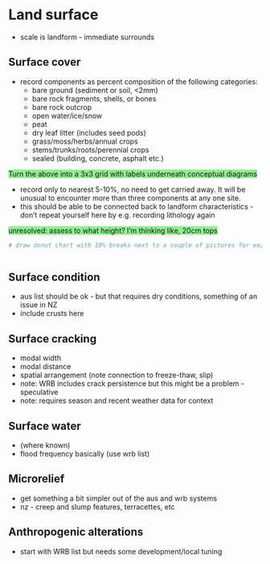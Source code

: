 # Land surface

-   scale is landform - immediate surrounds

## Surface cover

-   record components as percent composition of the following categories:
    -   bare ground (sediment or soil, \<2mm)
    -   bare rock fragments, shells, or bones
    -   bare rock outcrop
    -   open water/ice/snow
    -   peat
    -   dry leaf litter (includes seed pods)
    -   grass/moss/herbs/annual crops
    -   stems/trunks/roots/perennial crops
    -   sealed (building, concrete, asphalt etc.)
    
[Turn the above into a 3x3 grid with labels underneath conceptual diagrams]{style="background-color:lightgreen"}

-   record only to nearest 5-10%, no need to get carried away. It will be unusual to encounter more than three components at any one site.
-   this should be able to be connected back to landform characteristics - don't repeat yourself here by e.g. recording lithology again

[unresolved: assess to what height? I'm thinking like, 20cm tops]{style="background-color:lightgreen"}

```r

# draw donut chart with 10% breaks next to a couple of pictures for examples



```

## Surface condition

-   aus list should be ok - but that requires dry conditions, something of an issue in NZ
-   include crusts here

## Surface cracking

-   modal width
-   modal distance
-   spatial arrangement (note connection to freeze-thaw, slip)
-   note: WRB includes crack persistence but this might be a problem - speculative
-   note: requires season and recent weather data for context

## Surface water

-   (where known)
-   flood frequency basically (use wrb list)

## Microrelief

-   get something a bit simpler out of the aus and wrb systems
-   nz - creep and slump features, terracettes, etc

## Anthropogenic alterations

-   start with WRB list but needs some development/local tuning
